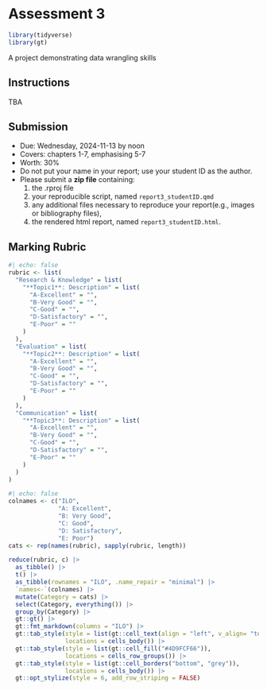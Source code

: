 # Assessment 3

```r
library(tidyverse)
library(gt)
```

A project demonstrating data wrangling skills

## Instructions

TBA

## Submission

* Due: Wednesday, 2024-11-13 by noon
* Covers: chapters 1-7, emphasising 5-7
* Worth: 30%
* Do not put your name in your report; use your student ID as the author.
* Please submit a **zip file** containing: 
  1. the .rproj file
  2. your reproducible script, named `report3_studentID.qmd`
  3. any additional files necessary to reproduce your report(e.g., images or bibliography files),
  4. the rendered html report, named `report3_studentID.html`.

## Marking Rubric


```r
#| echo: false
rubric <- list(
  "Research & Knowledge" = list(
    "**Topic1**: Description" = list(
      "A-Excellent" = "",
      "B-Very Good" = "",
      "C-Good" = "",
      "D-Satisfactory" = "",
      "E-Poor" = ""
    )
  ),
  "Evaluation" = list(
    "**Topic2**: Description" = list(
      "A-Excellent" = "",
      "B-Very Good" = "",
      "C-Good" = "",
      "D-Satisfactory" = "",
      "E-Poor" = ""
    )
  ),
  "Communication" = list(
    "**Topic3**: Description" = list(
      "A-Excellent" = "",
      "B-Very Good" = "",
      "C-Good" = "",
      "D-Satisfactory" = "",
      "E-Poor" = ""
    )
  )
)
```

```r
#| echo: false
colnames <- c("ILO", 
              "A: Excellent", 
              "B: Very Good", 
              "C: Good", 
              "D: Satisfactory", 
              "E: Poor")
cats <- rep(names(rubric), sapply(rubric, length))

reduce(rubric, c) |>
  as_tibble() |>
  t() |>
  as_tibble(rownames = "ILO", .name_repair = "minimal") |>
  `names<-`(colnames) |>
  mutate(Category = cats) |>
  select(Category, everything()) |>
  group_by(Category) |>
  gt::gt() |>
  gt::fmt_markdown(columns = "ILO") |>
  gt::tab_style(style = list(gt::cell_text(align = "left", v_align= "top")),
                locations = cells_body()) |>
  gt::tab_style(style = list(gt::cell_fill("#4D9FCF66")),
                locations = cells_row_groups()) |>
  gt::tab_style(style = list(gt::cell_borders("bottom", "grey")),
                locations = cells_body()) |>
  gt::opt_stylize(style = 6, add_row_striping = FALSE)

```


